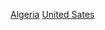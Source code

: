 {{Commonscat|Relations of Algeria and the United States}}

[[Category:美國雙邊關係|Algeria]]
[[Category:阿爾及利亞雙邊關係|United Sates]]